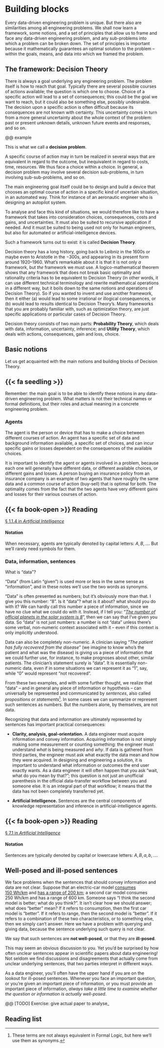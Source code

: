 # Building blocks

Every data-driven engineering problem is unique. But there also are similarities among all engineering problems. We shall now learn a framework, some notions, and a set of principles that allow us to frame and face any data-driven engineering problem, and any sub-problems into which a problem can be broken down. The set of principles is important because it mathematically guarantees an optimal solution to the problem -- within the goals, means, and data into which we framed the problem.

## The framework: Decision Theory

There is always a goal underlying any engineering problem. The problem itself is how to reach that goal. Typically there are several possible courses of actions available; the question is which one to choose. Choice of a specific action will lead to a set of consequences; this could be the goal we want to reach, but it could also be something else, possibly undesirable. The decision upon a specific action is often difficult because its consequences are not known with certainty. This uncertainty comes in turn from a more general uncertainty about the whole context of the problem: past or present unknown details, unknown future events and responses, and so on. 

@@ example

This is what we call a **decision problem**.

A specific course of action may in turn be realized in several ways that are equivalent in regard to the outcome, but inequivalent in regard to costs, time, resources. We thus face a choice within a choice. In general, a decision problem may involve several decision sub-problems, in turn involving sub-sub-problems, and so on.

The main engineering goal itself could be to design and build a device that chooses an optimal course of action in a specific kind of uncertain situation, in an automated way. Think for instance of an aeronautic engineer who is designing an autopilot system.

To analyse and face this kind of situations, we would therefore like to have a framework that takes into consideration choices, consequences, costs and gains, and uncertainties. It must also be suited to recursive application if needed. And it must be suited to being used not only for human engineers, but also for automated or artificial-intelligence devices.

Such a framework turns out to exist: it is called [**Decision Theory**]{.text-warning}.

Decision theory has a long history, going back to Leibniz in the 1600s or maybe even to Aristotle in the &minus;300s, and appearing in its present form around 1920--1960. What's remarkable about it is that it is not only *a* framework, but *the* framework we must use. A logico-mathematical theorem shows that any framework that does not break basic optimality and rationality criteria has to be equivalent to Decision Theory (in other words, it can use different technical terminology and rewrite mathematical operations in a different way, but it boils down to the same notions and operations of Decision Theory). So if you wanted to invent and use another framework, then it either (a) would lead to some irrational or illogical consequences, or (b) would lead to results identical to Decision Theory's. Many frameworks that you are probably familiar with, such as optimization theory, are just specific applications or particular cases of Decision Theory.

Decision theory consists of two main parts:  [**Probability Theory**]{.text-warning}, which deals with data, information, uncertainty, inference; and  [**Utility Theory**]{.text-warning}, which deals with actions, consequences, gain and loss, choice.


## Basic notions

Let us get acquainted with the main notions and building blocks of Decision Theory.

:::{.callout-caution}
## {{< fa seedling >}}

Remember: the main goal is to be able to identify these notions in any data-driven engineering problem. What matters is not their technical names or formal definitions, but their roles and actual meaning in a concrete engineering problem.
:::

### Agents

The agent is the person or device that has to make a choice between different courses of action. An agent has a specific set of data and background information available, a specific set of choices, and can incur specific gains or losses dependent on the consequences of the available choices.

It is important to identify the agent or agents involved in a problem, because each one will generally have different data, or different available choices, or different gains and losses. A person buying an insurance policy from an insurance company is an example of two agents that have roughly the same data and a common course of action (buy-sell) that is optimal for both. The optimality comes from the fact that the two agents have very different gains and losses for their various courses of action.

::: {.callout-caution}
## {{< fa book-open >}} Reading
[§ 1.1.4 in *Artificial Intelligence*](https://hvl.instructure.com/courses/25074/modules/items/660089)
:::

#### Notation

When necessary, agents are typically denoted by capital letters: $A, B,\dotsc$. But we'll rarely need symbols for them.



### Data, information, sentences

What is "data"?

"Data" (from Latin "given") is used more or less in the same sense as "information", and in these notes we'll use the two words as synonyms.

"Data" is often presented as numbers; but it's obviously more than that. I give you this number: "8". Is it "data"? what is it about? what should you do with it? We can hardly call this number a piece of information, since we have no clue what we could do with it. Instead, if I tell you: "*[The number of official planets in the solar system is 8](https://solarsystem.nasa.gov/planets/overview)*", then we can say that I've given you data. So "data" is not just numbers: a number is not "data" unless there's some verbal, non-numeric context associated with it -- even if this context is only implicitly understood.

Data can also be completely non-numeric. A clinician saying "*The patient has fully recovered from the disease*" (we imagine to know who's the patient and what was the disease) is giving us a piece of information that we could further use, for instance, to make prognoses about other, similar patients. The clinician's statement surely is "data". It is essentially non-numeric data, even if in some situations we can represent it as "1", say, while "0" would represent "not recovered".

From these two examples, and with some further thought, we realize that "data" -- and in general any piece of information or hypothesis -- can universally be represented and communicated by *sentences*, also called *propositions* or *statements*^[These terms are not always equivalent in Formal Logic, but here we'll use them as synonyms.]. In some cases we can summarize or represent such sentences as numbers. But the numbers alone, by themselves, are not data.

Recognizing that data and information are ultimately represented by sentences has important practical consequences:

- **Clarity, analysis, goal-orientation.** A data engineer must acquire information and convey information. Acquiring information is not simply making some measurement or counting something: the engineer must understand *what* is being measured and *why*. If data is gathered from third parties, the engineer must ask what exactly the data mean and how they were acquired. In designing and engineering a solution, it is important to understand what information or outcomes the end user exactly wants. As a data engineer it will often happen that you ask "wait, what do you mean by that?"; this question is not just an unofficial parenthesis in the official data-transfer workflow between you and someone else. It is an integral part of that workflow; it means that the data has not been completely transferred yet.

- **Artificial Intelligence.** Sentences are the central components of knowledge representation and inference in artificial-intelligence agents.

::: {.callout-caution}
## {{< fa book-open >}} Reading
[§ 7.1 in *Artificial Intelligence*](https://hvl.instructure.com/courses/25074/modules/items/660089)
:::

#### Notation

Sentences are typically denoted by capital or lowercase letters: $A,B,a,b,\dotsc$.




## Well-posed and ill-posed sentences

We face problems when the sentences that should convey information and data are not clear. Suppose that an electric-car model [consumes 150 Wh/km](https://ev-database.org/cheatsheet/energy-consumption-electric-car) and [has a range of 200 km](https://ev-database.org/cheatsheet/range-electric-car); a second car model consumes 250 Wh/km and has a range of 600 km. Someone says "I think the second model is better; what do you think?". It isn't clear how we should answer; what does "better" mean? If it refers to consumption, then the first car model is "better". If it refers to range, then the second model is "better". If it refers to a combination of these two characteristics, or to something else, then we simply can't answer. Here we have a problem with querying and giving data, because the sentence underlying such query is not clear.

We say that such sentences are **not well-posed**, or that they are **ill-posed**.

This may seem an obvious discussion to you. Yet you'd be surprised by how often unclear sentences appear in scientific papers about data engineering! Not seldom we find discussions and disagreements that actually come from unclear underlying sentences, that two parties interpret in different ways.

As a data engineer, you'll often have the upper hand if you are on the lookout for ill-posed sentences. Whenever you face an important question, or you're given an important piece of information, or you must provide an important piece of information, *always take a little time to examine whether the question or information is actually well-posed*.

@@ [TODO] Exercise: give actual paper to analyse_



## Reading list {.unnumbered}

